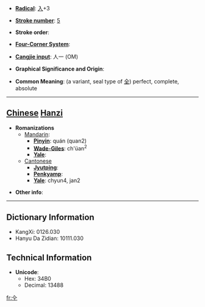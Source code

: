 * '''[[Wiktionary:Chinese radical index| Radical]]''': [[Wiktionary:Chinese radical index 入|入]]+3

* '''[[Wiktionary:Chinese total strokes index|Stroke number]]''': [[Wiktionary:Chinese total strokes index 5|5]]

* '''Stroke order''': 

* '''[[Wiktionary:Chinese four corner index|Four-Corner System]]''': 

* '''[[Wiktionary:Chinese Cangjie index|Cangjie input]]''': 人一 (OM)

* '''Graphical Significance and Origin''': 

* '''Common Meaning''': (a variant, seal type of [[全]]) perfect, complete, absolute

----

== [[Chinese]] [[Hanzi]] ==

* '''Romanizations'''
** [[Mandarin]]:
*** '''[[Pinyin]]''': quán (quan2)
*** '''[[Wade-Giles]]''': ch'üan<sup>2</sup>
*** '''[[Yale]]''': 
**[[Cantonese]]
***'''[[Jyutping]]''':
***'''[[Penkyamp]]''': 
***'''[[Yale]]''': chyun4, jan2

* '''Other info''': 

----

== Dictionary Information ==

* KangXi: 0126.030
* Hanyu Da Zidian: 10111.030

== Technical Information ==

* '''Unicode''':
** Hex: 34B0
** Decimal: 13488
[[fr:㒰]]